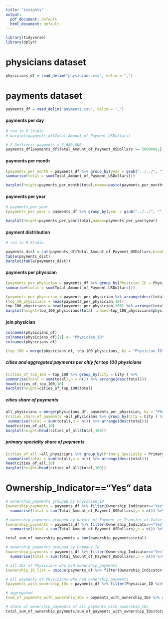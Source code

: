 ```yaml
---
title: "insights"
output:
  pdf_document: default
  html_document: default
---
```


```r
library(tidyverse) 
library(dplyr)
```


# physicians dataset

```r
physicians_df = read_delim("physicians.csv", delim = ",")
```
# payments dataset

```r
payments_df = read_delim("payments.csv", delim = ",")
```

#### payments per day

```r
# run in R Studio
# barplot(payments_df$Total_Amount_of_Payment_USDollars)

# 2 Outliers: payments > 5,000,000
payments_df[payments_df$Total_Amount_of_Payment_USDollars >= 5000000,]
```

#### payments per month

```r
(payments_per_month = payments_df %>% group_by(year = gsub("../../", "", Date), month = gsub("/../....", "", Date)) %>% 
summarise(total = sum(Total_Amount_of_Payment_USDollars)))

barplot(height=payments_per_month$total,names=paste(payments_per_month$year,'|',payments_per_month$month))
```

#### payments per year

```r
# payments_per_year
(payments_per_year = payments_df %>% group_by(year = gsub("../../", "", Date)) %>% summarise(total = sum(Total_Amount_of_Payment_USDollars)))

barplot(height=payments_per_year$total,names=payments_per_year$year)
```

#### payment distribution

```r
# run in R Studio

payments_dist = cut(payments_df$Total_Amount_of_Payment_USDollars,breaks = c(seq(0,500,100),1000,5000,50000,5000000))
table(payments_dist)
barplot(table(payments_dist))
```

#### payments per physician

```r

(payments_per_physician = payments_df %>% group_by(Physician_ID = Physician_ID ) %>% 
summarise(total = sum(Total_Amount_of_Payment_USDollars))) 

(payments_per_physician = payments_per_physician %>% arrange(desc(total)))
(top_10_physicians = head(payments_per_physician,10))
top_100_physicians = head(payments_per_physician,100) %>% arrange(total)
barplot(height=top_100_physicians$total ,names=top_100_physicians$physician,horiz = T)
```


#### join physician

```r
colnames(physicians_df)
colnames(physicians_df)[1] <- "Physician_ID"
colnames(physicians_df)

(top_100 = merge(physicians_df, top_100_physicians, by = "Physician_ID") %>% arrange(desc(total)))
```

##### cities and aggregated payments per citiy for top 100 physicians

```r

(cities_of_top_100 = top_100 %>% group_by(City = City ) %>% 
summarise(total = sum(total),n = n()) %>% arrange(desc(total)))
head(cities_of_top_100,10)
barplot(height=cities_of_top_100$total)
```

##### cities share of payments

```r
all_physicians = merge(physicians_df, payments_per_physician, by = "Physician_ID") %>% arrange(desc(total)) 
(cities_share_of_payments =all_physicians %>% group_by(City = City ) %>% 
 summarise(total = sum(total),n = n()) %>% arrange(desc(total)))
head(cities_of_all,10)
barplot(height=head(cities_of_all$total,100))
```

##### primary specialty share of payments

```r
(cities_of_all =all_physicians %>% group_by(Primary_Specialty = Primary_Specialty ) %>% 
 summarise(total = sum(total),n = n()) %>% arrange(desc(total)))
head(cities_of_all,10)
barplot(height=head(cities_of_all$total,100))
```

# Ownership_Indicator=="Yes" data

```r

# ownership_payments grouped by Physician_ID
(ownership_payments = payments_df %>% filter(Ownership_Indicator=="Yes") %>% group_by(Physician_ID = Physician_ID ) %>% 
  summarise(total = sum(Total_Amount_of_Payment_USDollars),n = n()) %>% arrange(desc(total)))

# ownership_payments grouped by Nature_of_Payment_or_Transfer_of_Value
(ownership_payments = payments_df %>% filter(Ownership_Indicator=="Yes") %>% group_by(Nature_of_Payment_or_Transfer_of_Value = Nature_of_Payment_or_Transfer_of_Value ) %>% 
  summarise(total = sum(Total_Amount_of_Payment_USDollars),n = n()) %>% arrange(desc(total)))

total_sum_of_ownership_paymemts = sum(ownership_payments$total)

# ownership_payments grouped by Company_ID
(ownership_payments = payments_df %>% filter(Ownership_Indicator=="Yes") %>% group_by(Company_ID = Company_ID ) %>% 
  summarise(total = sum(Total_Amount_of_Payment_USDollars),n = n()) %>% arrange(desc(total)))

# all IDs of Physicians who had ownership_payments
(ownership_ID_list = unique(payments_df %>% filter(Ownership_Indicator=="Yes")))

# all payments of Physicians who had ownership_payments
(payments_with_ownership_IDs = payments_df %>% filter(Physician_ID %in% ownership_ID_list$Physician_ID))

# aggregated 
(sum_of_payments_with_ownership_IDs = payments_with_ownership_IDs %>% summarise(total = sum(Total_Amount_of_Payment_USDollars),n = n()))

# share of ownership_paymemts of all payments_with_ownership_IDs
total_sum_of_ownership_paymemts/sum_of_payments_with_ownership_IDs$total

```

